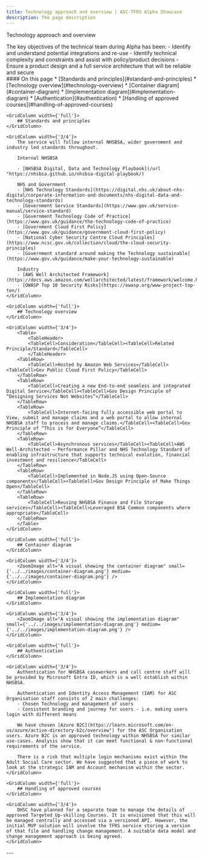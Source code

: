 ```yaml
---
title: Technology approach and overview | ASC-TFRS Alpha Showcase
description: The page description
---
```


<Heading caption='Tech' tag='h1'>Technology approach and overview</Heading>

<GridRow>
<GridColumn width={'2/3'}>
        <LeadParagraph>
        The key objectives of the technical team during Alpha has been:
            - Identify and understand potential integrations and re-use
            - Identify technical complexity and constraints and assist with policy/product decisions
            - Ensure a product design and a full service architecture that will be reliable and secure
        </LeadParagraph>
    </GridColumn>
    <GridColumn width={'1/3'}>
        <nav className="in-page-nav">
            #### On this page
            * [Standards and principles](#standard-and-principles)
            * [Technology overview](#technology-overview)
            * [Container diagram](#container-diagram)
            * [Implementation diagram](#implementation-diagram)
            * [Authentication](#authentication)
            * [Handling of approved courses](#handling-of-approved-courses)
        </nav>
    </GridColumn>
</GridRow>

<GridRow>

    <GridColumn width={'full'}>
        ## Standards and principles
    </GridColumn>

    <GridColumn width={'3/4'}>
        The service will follow internal NHSBSA, wider government and industry led standards throughout. 

        Internal NHSBSA

        - [NHSBSA Digital, Data and Technology Playbook](/url "https://nhsbsa.github.io/nhsbsa-digital-playbook/)
        
        NHS and Government
        - [NHS Technology Standards](https://digital.nhs.uk/about-nhs-digital/corporate-information-and-documents/nhs-digital-data-and-technology-standards)
        - [Government Service Standards](https://www.gov.uk/service-manual/service-standard)
        - [Government Technology Code of Practice](https://www.gov.uk/guidance/the-technology-code-of-practice)
        - [Government Cloud First Policy](https://www.gov.uk/guidance/government-cloud-first-policy)
        - [National Cyber Security Centre Cloud Principles](https://www.ncsc.gov.uk/collection/cloud/the-cloud-security-principles)
        - [Government standard around making the Technology sustainable](https://www.gov.uk/guidance/make-your-technology-sustainable)

        Industry
        - [AWS Well Architected Framework](https://docs.aws.amazon.com/wellarchitected/latest/framework/welcome.html)
        - [OWASP Top 10 Security Risks](https://owasp.org/www-project-top-ten/)
    </GridColumn>

</GridRow>

<GridRow>

    <GridColumn width={'full'}>
        ## Technology overview
    </GridColumn>

    <GridColumn width={'3/4'}>
        <Table>
            <TableHeader>
            <TableCell>Consideration</TableCell><TableCell>Related Principle/Standard</TableCell>
            </TableHeader>
        <TableRow>
            <TableCell>Hosted by Amazon Web Services</TableCell><TableCell>Gov Public Cloud First Policy</TableCell>
        </TableRow>
        <TableRow>
            <TableCell>Creating a new End-to-end seamless and integrated Digital Service</TableCell><TableCell>Gov Design Principle of “Designing Services Not Websites”</TableCell>
        </TableRow>
        <TableRow>
            <TableCell>Internet-facing fully accessible web portal to View, submit and manage claims and a web portal to allow internal NHSBSA staff to process and manage claims.</TableCell><TableCell>Gov Principle of “This is for Everyone”</TableCell>
        </TableRow>
        <TableRow>
            <TableCell>Asynchronous services</TableCell><TableCell>AWS Well-Architected – Performance Pillar and NHS Technology Standard of enabling infrastructure that supports technical evolution, financial investment and resilience</TableCell>
        </TableRow>
        <TableRow>
            <TableCell>Implemented in Node.JS using Open-Source components</TableCell><TableCell>Gov Design Principle of Make Things Open</TableCell>
        </TableRow>
        <TableRow>
            <TableCell>Reusing NHSBSA Finance and File Storage services</TableCell><TableCell>Leveraged BSA Common components where appropriate</TableCell>
        </TableRow>
        </Table>
    </GridColumn>

</GridRow>

<GridRow>

    <GridColumn width={'full'}>
        ## Container diagram
    </GridColumn>

    <GridColumn width={'3/4'}>
        <ZoomImage alt="A visual showing the container diagram" small={'../../images/container-diagram.png'} medium={'../../images/container-diagram.png'} />
    </GridColumn>

</GridRow>

<GridRow>

    <GridColumn width={'full'}>
        ## Implementation diagram
    </GridColumn>

    <GridColumn width={'3/4'}>
        <ZoomImage alt="A visual showing the implementation diagram" small={'../../images/implementation-diagram.png'} medium={'../../images/implementation-diagram.png'} />
    </GridColumn>

</GridRow>

<GridRow>

    <GridColumn width={'full'}>
        ## Authentication
    </GridColumn>

    <GridColumn width={'3/4'}>
        Authentication for NHSBSA caseworkers and call centre staff will be provided by Microsoft Entra ID, which is a well establish within NHSBSA.

        Authentication and Identity Access Management (IAM) for ASC Organisation staff consists of 2 main challenges:
        - Chosen Technology and management of users
        - Consistent branding and journey for users - i.e. making users login with different means

        We have chosen [Azure B2C](https://learn.microsoft.com/en-us/azure/active-directory-b2c/overview") for the ASC Organisation users. Azure B2C is an approved technology within NHSBSA for similar use-cases. Analysis show that it can meet functional & non-functional requirements of the service.

        There is a risk that multiple login mechanisms exist within the Adult Social Care sector. We have suggested that a piece of work to look at the strategic IAM and Account mechanism within the sector.
    </GridColumn>

</GridRow>

<GridRow>

    <GridColumn width={'full'}>
        ## Handling of approved courses
    </GridColumn>

    <GridColumn width={'3/4'}>
        DHSC have planned for a separate team to manage the details of approved Targeted Up-skilling Courses. It is envisioned that this will be managed centrally and accessed via a versioned API. However, the initial MVP solution will involve the TFRS service storing a version of that file and handling change management. A suitable data model and change management approach is being agreed.
    </GridColumn>

</GridRow>

<GridRow>
    <GridColumn width={'full'}>
        ---
    </GridColumn>
</GridRow>
<GridRow>
    <GridColumn width={'1/2'}>
        <LinkBlock style="prev" url="/design/naming" title="Design" text="Naming our service" />
    </GridColumn>
    <GridColumn width={'1/2'}>
        <LinkBlock style="next" url="/tech/standards" title="Tech" text="Meeting the technology standards" />
    </GridColumn>
</GridRow>